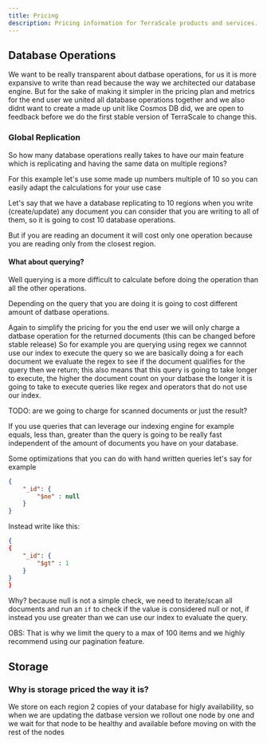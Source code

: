 ```yaml
---
title: Pricing
description: Pricing information for TerraScale products and services.
---
```


## Database Operations
We want to be really transparent about datbase operations, for us it is more expansive to write than read
because the way we architected our database engine.
But for the sake of making it simpler in the pricing plan and metrics for the end user we united all database operations
together and we also didnt want to create a made up unit like Cosmos DB did, we are open to feedback before we do the 
first stable version of TerraScale to change this.

### Global Replication
So how many database operations really takes to have our main feature which is replicating and having the same data
on multiple regions?

For this example let's use some made up numbers multiple of 10 so you can easily adapt the calculations for your use case

Let's say that we have a database replicating to 10 regions when you write (create/update) any document you can 
consider that you are writing to all of them, so it is going to cost 10 database operations.

But if you are reading an document it will cost only one operation because you are reading only from the closest region.

#### What about querying?

Well querying is a more difficult to calculate before doing the operation than all the other operations.

Depending on the query that you are doing it is going to cost different amount of datbase operations.

Again to simplify the pricing for you the end user we will only charge a datbase operation for the returned documents
(this can be changed before stable release)
So for example you are querying using regex we cannnot use our index to execute the query so we are basically doing a
for each document we evaluate the regex to see if the document qualifies for the query then we return; this also
means that this query is going to take longer to execute, the higher the document count on your datbase the longer it
is going to take to execute queries like regex and operators that do not use our index.

TODO: are we going to charge for scanned documents or just the result?


If you use queries that can leverage our indexing engine for example equals, less than, greater than the query is going
to be really fast independent of the amount of documents you have on your database.

Some optimizations that you can do with hand written queries let's say for example
```json
{
    "_id": {
        "$ne" : null
    }
}
```
Instead write like this:
```json
{
{
    "_id": {
        "$gt" : 1
    }
}
}
```

Why? because null is not a simple check, we need to iterate/scan all documents and run an `if` to check if the value 
is considered null or not, if instead you use greater than we can use our index to evaluate the query.

OBS: That is why we limit the query to a max of 100 items and we highly recommend using our pagination feature.

## Storage
### Why is storage priced the way it is?

We store on each region 2 copies of your database for higly availability, so when we are updating the datbase version
we rollout one node by one and we wait for that node to be healthy and available before moving on with the rest of the nodes
